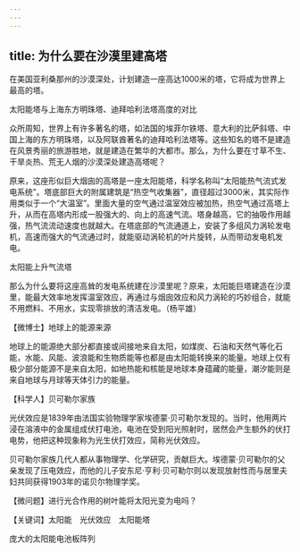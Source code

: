 ```yaml
---
---
---
```

title: 为什么要在沙漠里建高塔
---




在美国亚利桑那州的沙漠深处，计划建造一座高达1000米的塔，它将成为世界上最高的塔。

太阳能塔与上海东方明珠塔、迪拜哈利法塔高度的对比



众所周知，世界上有许多著名的塔，如法国的埃菲尔铁塔、意大利的比萨斜塔、中国上海的东方明珠塔，以及阿联酋著名的迪拜哈利法塔等。这些知名的塔不是建造在风景秀丽的旅游胜地，就是建造在繁华的大都市。那么，为什么要在寸草不生、干旱炎热、荒无人烟的沙漠深处建造高塔呢？

原来，这座形似巨大烟囱的高塔是一座太阳能塔，科学名称叫“太阳能热气流式发电系统”。塔底部巨大的附属建筑是“热空气收集器”，直径超过3000米，其实际作用类似于一个“大温室”。里面大量的空气通过温室效应被加热，热空气通过高塔上升，从而在高塔内形成一股强大的、向上的高速气流。塔身越高，它的抽吸作用越强，热气流流动速度也就越大。在塔底部的气流通道上，安装了多组风力涡轮发电机，高速而强大的气流通过时，就能驱动涡轮机的叶片旋转，从而带动发电机发电。

太阳能上升气流塔



那么为什么要将这座高耸的发电系统建在沙漠里呢？原来，太阳能巨塔建造在沙漠里，能最大效率地发挥温室效应，再通过与烟囱效应和风力涡轮的巧妙组合，就能不用燃料、不用水，实现零排放的清洁发电。（杨平雄）





【微博士】地球上的能源来源

地球上的能源绝大部分都直接或间接地来自太阳，如煤炭、石油和天然气等化石能，水能、风能、波浪能和生物质能等也都是由太阳能转换来的能量。地球上仅有极少部分能源不是来自太阳，如地热能和核能是地球本身蕴藏的能量，潮汐能则是来自地球与月球等天体引力的能量。

【科学人】贝可勒尔家族

光伏效应是1839年由法国实验物理学家埃德蒙·贝可勒尔发现的。当时，他用两片浸在溶液中的金属组成伏打电池，电池在受到阳光照射时，居然会产生额外的伏打电势，他把这种现象称为光生伏打效应，简称光伏效应。

贝可勒尔家族几代人都从事物理学、化学研究，贡献巨大。埃德蒙·贝可勒尔的父亲发现了压电效应，而他的儿子安东尼·亨利·贝可勒尔则以发现放射性而与居里夫妇共同获得1903年的诺贝尔物理学奖。

【微问题】进行光合作用的树叶能将太阳光变为电吗？

【关键词】太阳能　光伏效应　太阳能塔





庞大的太阳能电池板阵列